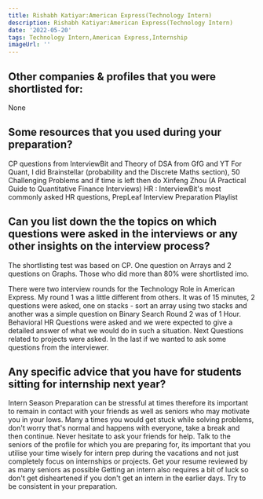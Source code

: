 ```yaml
---
title: Rishabh Katiyar:American Express(Technology Intern)
description: Rishabh Katiyar:American Express(Technology Intern)
date: '2022-05-20'
tags: Technology Intern,American Express,Internship
imageUrl: ''
---
```


## Other companies & profiles that you were shortlisted for:
None 

## Some resources that you used during your preparation?
CP questions from InterviewBit and Theory of DSA from GfG and YT
For Quant, I did Brainstellar (probability and the Discrete Maths section), 50 Challenging Problems and if time is left then do Xinfeng Zhou (A Practical Guide to Quantitative Finance Interviews)
HR : InterviewBit's most commonly asked HR questions, PrepLeaf Interview Preparation Playlist

## Can you list down the the topics on which questions were asked in the interviews or any other insights on the interview process?
The shortlisting test was based on CP. One question on Arrays and 2 questions on Graphs. Those who did more than 80% were shortlisted imo.

There were two interview rounds for the Technology Role in American Express. My round 1 was a little different from others. It was of 15 minutes, 2 questions were asked, one on stacks - sort an array using two stacks and another was a simple question on Binary Search 
Round 2 was of 1 Hour. Behavioral HR Questions were asked and we were expected to give a detailed answer of what we would do in such a situation. Next Questions related to projects were asked. In the last if we wanted to ask some questions from the interviewer.
## Any specific advice that you have for students sitting for internship next year?
Intern Season Preparation can be stressful at times therefore its important to remain in contact with your friends as well as seniors who may motivate you in your lows. 
Many a times you would get stuck while solving problems, don't worry that's normal and happens with everyone, take a break and then continue. Never hesitate to ask your friends for help.
Talk to the seniors of the profile for which you are preparing for, its important that you utilise your time wisely for intern prep during the vacations and not just completely focus on internships or projects. 
Get your resume reviewed by as many seniors as possible
Getting an intern also requires a bit of luck so don't get disheartened if you don't get an intern in the earlier days. Try to be consistent in your preparation. 

